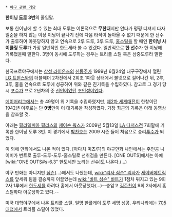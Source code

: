  * [[야구 관련 기담]]

'''한이닝 [[도루]] 3번'''의 줄임말.

보통 한이닝에 할 수 있는 최대 도루는 이론적으로 '''무한대'''지만 안타가 펑펑 터져서 타자일순을 하지 않는 이상 이닝이 끝나기 전에 다음 타석이 돌아올 수 없기 때문에 한 선수가 출루하여 아웃당하지 않고 연속으로 2루 도루, 3루 도루, [[홈스틸]]을 할 때인 '''한이닝 사이클링 도루'''가 가장 일반적인 한도세라 볼 수 있겠다. 일반적으로 '''한 선수'''가 한 이닝에 기록했을때 말한다. 3명이 동시에 도루하는 경우는 트리플 스틸 혹은 삼중도루라 말한다.

한국프로야구에서는 [[삼성 라이온즈]]의 [[신동주]]가  1999년 6월24일 대구구장에서 열린 [[LG 트윈스]]와의 더블헤더 2차전에서 2회초 1아웃 상태에서 볼넷으로 걸어나간 뒤, 2루, 3루, 홈을 연속으로 도루에 성공하여 위와 같은 진기록을 수립하였다. 참고로 그 경기 당시 [[포수]]가 프로 2년차의 준 [[신인]]이었던 [[조인성]]이었다.

[[메이저리그]]에서는 총 49명이 위 기록을 수립하였지만, [[제2차 세계대전]]이 한창이던 1942년 이후로는 단 '''9명'''만이 이 대기록을 작성하였다. 가장 최근의 기록은 아래 동영상을 참조할 것.

{{{#!html
<object type='application/x-shockwave-flash' width='502px' height='399px' align='middle' classid='clsid:d27cdb6e-ae6d-11cf-96b8-444553540000' codebase='http://fpdownload.macromedia.com/pub/shockwave/cabs/flash/swflash.cab#version=8,0,0,0'><param name='movie' value='http://flvs.daum.net/flvPlayer.swf?vid=sxLCCEOk5Ec$' /><param name='allowScriptAccess' value='always' /><param name='allowFullScreen' value='true' /><param name='bgcolor' value='#000000' /><embed src='http://flvs.daum.net/flvPlayer.swf?vid=sxLCCEOk5Ec$' width='502px' height='399px' allowScriptAccess='always' type='application/x-shockwave-flash' allowFullScreen='true' bgcolor='#000000' ></embed></object>
}}}

아래는 [[필라델피아 필리스]]의 [[제이슨 워스]]가 2009년 5월13일 [[LA 다저스]]전 7회말에 기록한 한이닝 도루 3번.
이 경기에서 [[박찬호]]는 2009 시즌 들어 처음으로 승리[[투수]]가 되었다.

이 외에 만화에서도 나온 적이 있다. [아다치 미츠루]의 야구만화 나인에서는 주인공 니이미가 번트로 출루-도루-도루-홈스틸로 선취점을 만든다. [ONE OUTS]에서는 아예 [wiki:"ONE OUTS#s-6.3" 한도세만 노리는 선수]도 나온다.(...)

야구 만화는 아니지만 [[심슨]](...)에서도 나왔는데, [[wiki:"리사 심슨" 리사]]가 [[세이버메트릭스]]를 앞세워 팀을 결승까지 이끌었는데 [[wiki:"바트 심슨" 바트]]가 1점차 뒤지고 있는 9회 2사 1루에서 [[한도세]]를 하려다 홈에서 아웃당했다(...)--충암고 [[김주찬]]이 9회 2사에서 홈스틸하다 아웃당하고 있다.--

{{{#!html
<object width="560" height="315"><param name="movie" value="http://www.youtube.com/v/LYcNbBnicm4?version=3&amp;hl=ko_KR"></param><param name="allowFullScreen" value="true"></param><param name="allowscriptaccess" value="always"></param><embed src="http://www.youtube.com/v/LYcNbBnicm4?version=3&amp;hl=ko_KR" type="application/x-shockwave-flash" width="560" height="315" allowscriptaccess="always" allowfullscreen="true"></embed></object>
}}}
미국 대학야구에서 나온 트리플 스틸. 일명 한플레이 도루 세명 성공. 우리나라에는 [[705 대첩]]에서 트리플 스틸이 있었다.
